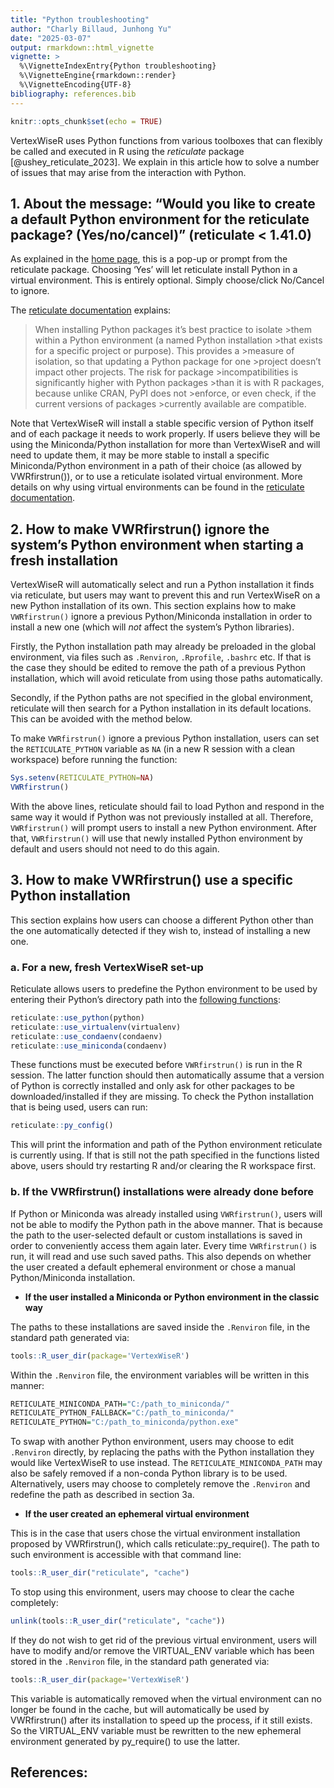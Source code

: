 ```yaml
---
title: "Python troubleshooting"
author: "Charly Billaud, Junhong Yu"
date: "2025-03-07"
output: rmarkdown::html_vignette
vignette: >
  %\VignetteIndexEntry{Python troubleshooting}
  %\VignetteEngine{rmarkdown::render}
  %\VignetteEncoding{UTF-8}
bibliography: references.bib
---
```


```r
knitr::opts_chunk$set(echo = TRUE)
```

VertexWiseR uses Python functions from various toolboxes that can flexibly be called and executed in R using the *reticulate* package [@ushey_reticulate_2023]. We explain in this article how to solve a number of issues that may arise from the interaction with Python.

## 1. About the message: "Would you like to create a default Python environment for the reticulate package? (Yes/no/cancel)" (reticulate \< 1.41.0)

As explained in the [home page](https://cogbrainhealthlab.github.io/VertexWiseR/), this is a pop-up or prompt from the reticulate package. Choosing 'Yes' will let reticulate install Python in a virtual environment. This is entirely optional. Simply choose/click No/Cancel to ignore.

The [reticulate documentation](https://rstudio.github.io/reticulate/articles/python_packages.html) explains:

> When installing Python packages it's best practice to isolate \>them within a Python environment (a named Python installation \>that exists for a specific project or purpose). This provides a \>measure of isolation, so that updating a Python package for one \>project doesn't impact other projects. The risk for package \>incompatibilities is significantly higher with Python packages \>than it is with R packages, because unlike CRAN, PyPI does not \>enforce, or even check, if the current versions of packages \>currently available are compatible.

Note that VertexWiseR will install a stable specific version of Python itself and of each package it needs to work properly. If users believe they will be using the Miniconda/Python installation for more than VertexWiseR and will need to update them, it may be more stable to install a specific Miniconda/Python environment in a path of their choice (as allowed by VWRfirstrun()), or to use a reticulate isolated virtual environment. More details on why using virtual environments can be found in the [reticulate documentation](https://rstudio.github.io/reticulate/articles/python_packages.html).

## 2. How to make VWRfirstrun() ignore the system's Python environment when starting a fresh installation

VertexWiseR will automatically select and run a Python installation it finds via reticulate, but users may want to prevent this and run VertexWiseR on a new Python installation of its own. This section explains how to make `VWRfirstrun()` ignore a previous Python/Miniconda installation in order to install a new one (which will *not* affect the system's Python libraries).

Firstly, the Python installation path may already be preloaded in the global environment, via files such as `.Renviron`, `.Rprofile`, `.bashrc` etc. If that is the case they should be edited to remove the path of a previous Python installation, which will avoid reticulate from using those paths automatically.

Secondly, if the Python paths are not specified in the global environment, reticulate will then search for a Python installation in its default locations. This can be avoided with the method below.

To make `VWRfirstrun()` ignore a previous Python installation, users can set the `RETICULATE_PYTHON` variable as `NA` (in a new R session with a clean workspace) before running the function:

```r
Sys.setenv(RETICULATE_PYTHON=NA)
VWRfirstrun()
```

With the above lines, reticulate should fail to load Python and respond in the same way it would if Python was not previously installed at all. Therefore, `VWRfirstrun()` will prompt users to install a new Python environment. After that, `VWRfirstrun()` will use that newly installed Python environment by default and users should not need to do this again.

## 3. How to make VWRfirstrun() use a specific Python installation

This section explains how users can choose a different Python other than the one automatically detected if they wish to, instead of installing a new one.

### a. For a new, fresh VertexWiseR set-up

Reticulate allows users to predefine the Python environment to be used by entering their Python's directory path into the [following functions](https://rstudio.github.io/reticulate/reference/use_python.html):

```r
reticulate::use_python(python)
reticulate::use_virtualenv(virtualenv)
reticulate::use_condaenv(condaenv)
reticulate::use_miniconda(condaenv)
```

These functions must be executed before `VWRfirstrun()` is run in the R session. The latter function should then automatically assume that a version of Python is correctly installed and only ask for other packages to be downloaded/installed if they are missing. To check the Python installation that is being used, users can run:

```r
reticulate::py_config()
```

This will print the information and path of the Python environment reticulate is currently using. If that is still not the path specified in the functions listed above, users should try restarting R and/or clearing the R workspace first.

### b. If the VWRfirstrun() installations were already done before

If Python or Miniconda was already installed using `VWRfirstrun()`, users will not be able to modify the Python path in the above manner. That is because the path to the user-selected default or custom installations is saved in order to conveniently access them again later. Every time `VWRfirstrun()` is run, it will read and use such saved paths. This also depends on whether the user created a default ephemeral environment or chose a manual Python/Miniconda installation.

-   **If the user installed a Miniconda or Python environment in the classic way**

The paths to these installations are saved inside the `.Renviron` file, in the standard path generated via:

```r
tools::R_user_dir(package='VertexWiseR')
```

Within the `.Renviron` file, the environment variables will be written in this manner:

```r
RETICULATE_MINICONDA_PATH="C:/path_to_miniconda/"
RETICULATE_PYTHON_FALLBACK="C:/path_to_miniconda/"
RETICULATE_PYTHON="C:/path_to_miniconda/python.exe"
```

To swap with another Python environment, users may choose to edit `.Renviron` directly, by replacing the paths with the Python installation they would like VertexWiseR to use instead. The `RETICULATE_MINICONDA_PATH` may also be safely removed if a non-conda Python library is to be used. Alternatively, users may choose to completely remove the `.Renviron` and redefine the path as described in section 3a.

-   **If the user created an ephemeral virtual environment**

This is in the case that users chose the virtual environment installation proposed by VWRfirstrun(), which calls reticulate::py_require(). The path to such environment is accessible with that command line:

```r
tools::R_user_dir("reticulate", "cache")
```

To stop using this environment, users may choose to clear the cache completely:

```r
unlink(tools::R_user_dir("reticulate", "cache"))
```

If they do not wish to get rid of the previous virtual environment, users will have to modify and/or remove the VIRTUAL_ENV variable which has been stored in the `.Renviron` file, in the standard path generated via:

```r
tools::R_user_dir(package='VertexWiseR')
```

This variable is automatically removed when the virtual environment can no longer be found in the cache, but will automatically be used by VWRfirstrun() after its installation to speed up the process, if it still exists. So the VIRTUAL_ENV variable must be rewritten to the new ephemeral environment generated by py_require() to use the latter.

## References:
